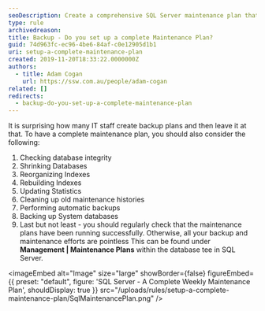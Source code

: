 ```yaml
---
seoDescription: Create a comprehensive SQL Server maintenance plan that includes database integrity checks, shrinking, reorganizing and rebuilding indexes, updating statistics, cleaning up old history, automatic backups, system database backups, and regular check-ins for successful execution.
type: rule
archivedreason:
title: Backup - Do you set up a complete Maintenance Plan?
guid: 74d963fc-ec96-4be6-84af-c0e12905d1b1
uri: setup-a-complete-maintenance-plan
created: 2019-11-20T18:33:22.0000000Z
authors:
  - title: Adam Cogan
    url: https://ssw.com.au/people/adam-cogan
related: []
redirects:
  - backup-do-you-set-up-a-complete-maintenance-plan
---
```


It is surprising how many IT staff create backup plans and then leave it at that. To have a complete maintenance plan, you should also consider the following:

1. Checking database integrity
2. Shrinking Databases
3. Reorganizing Indexes
4. Rebuilding Indexes
5. Updating Statistics
6. Cleaning up old maintenance histories
7. Performing automatic backups
8. Backing up System databases
9. Last but not least - you should regularly check that the maintenance plans have been running successfully. Otherwise, all your backup and maintenance efforts are pointless
This can be found under **Management | Maintenance Plans** within the database tee in SQL Server.


<imageEmbed
  alt="Image"
  size="large"
  showBorder={false}
  figureEmbed={{
    preset: "default",
    figure: 'SQL Server - A Complete Weekly Maintenance Plan',
    shouldDisplay: true
  }}
  src="/uploads/rules/setup-a-complete-maintenance-plan/SqlMaintenancePlan.png"
/>